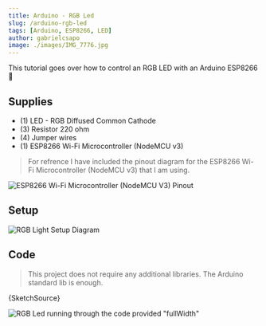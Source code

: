 ```yaml
---
title: Arduino - RGB Led
slug: /arduino-rgb-led
tags: [Arduino, ESP8266, LED]
author: gabrielcsapo
image: ./images/IMG_7776.jpg
---
```



This tutorial goes over how to control an RGB LED with an Arduino ESP8266 🚦

## Supplies

- (1) LED - RGB Diffused Common Cathode
- (3) Resistor 220 ohm
- (4) Jumper wires
- (1) ESP8266 Wi-Fi Microcontroller (NodeMCU v3)

> For refrence I have included the pinout diagram for the ESP8266 Wi-Fi Microcontroller (NodeMCU v3) that I am using.

![ESP8266 Wi-Fi Microcontroller (NodeMCU V3) Pinout](./images/image.png)

## Setup

![RGB Light Setup Diagram](./images/arduino_rgb_light.png)

## Code

> This project does not require any additional libraries. The Arduino standard lib is enough.

<CodeBlock language="cpp" showLineNumbers={true}>
  {SketchSource}
</CodeBlock>

![RGB Led running through the code provided "fullWidth"](./images/IMG_7774.2020-08-07-10_07_47.gif)

